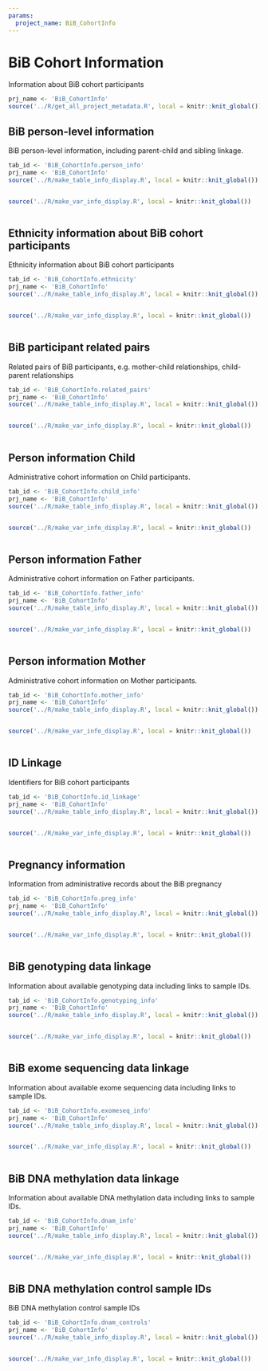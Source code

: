 ```yaml
---
params:
  project_name: BiB_CohortInfo
---
```






# BiB Cohort Information


Information about BiB cohort participants



```r
prj_name <- 'BiB_CohortInfo'
source('../R/get_all_project_metadata.R', local = knitr::knit_global())
```





## BiB person-level information {#BiB_CohortInfo.person_info}


BiB person-level information, including parent-child and sibling linkage.



```r
tab_id <- 'BiB_CohortInfo.person_info'
prj_name <- 'BiB_CohortInfo'
source('../R/make_table_info_display.R', local = knitr::knit_global())
```



```r

```



```r
source('../R/make_var_info_display.R', local = knitr::knit_global())
```



```r

```





## Ethnicity information about BiB cohort participants {#BiB_CohortInfo.ethnicity}


Ethnicity information about BiB cohort participants



```r
tab_id <- 'BiB_CohortInfo.ethnicity'
prj_name <- 'BiB_CohortInfo'
source('../R/make_table_info_display.R', local = knitr::knit_global())
```



```r

```



```r
source('../R/make_var_info_display.R', local = knitr::knit_global())
```



```r

```





## BiB participant related pairs {#BiB_CohortInfo.related_pairs}


Related pairs of BiB participants, e.g. mother-child relationships, child-parent relationships



```r
tab_id <- 'BiB_CohortInfo.related_pairs'
prj_name <- 'BiB_CohortInfo'
source('../R/make_table_info_display.R', local = knitr::knit_global())
```



```r

```



```r
source('../R/make_var_info_display.R', local = knitr::knit_global())
```



```r

```





## Person information Child {#BiB_CohortInfo.child_info}


Administrative cohort information on Child participants.



```r
tab_id <- 'BiB_CohortInfo.child_info'
prj_name <- 'BiB_CohortInfo'
source('../R/make_table_info_display.R', local = knitr::knit_global())
```



```r

```



```r
source('../R/make_var_info_display.R', local = knitr::knit_global())
```



```r

```





## Person information Father {#BiB_CohortInfo.father_info}


Administrative cohort information on Father participants.



```r
tab_id <- 'BiB_CohortInfo.father_info'
prj_name <- 'BiB_CohortInfo'
source('../R/make_table_info_display.R', local = knitr::knit_global())
```



```r

```



```r
source('../R/make_var_info_display.R', local = knitr::knit_global())
```



```r

```





## Person information Mother {#BiB_CohortInfo.mother_info}


Administrative cohort information on Mother participants.



```r
tab_id <- 'BiB_CohortInfo.mother_info'
prj_name <- 'BiB_CohortInfo'
source('../R/make_table_info_display.R', local = knitr::knit_global())
```



```r

```



```r
source('../R/make_var_info_display.R', local = knitr::knit_global())
```



```r

```





## ID Linkage {#BiB_CohortInfo.id_linkage}


Identifiers for BiB cohort participants



```r
tab_id <- 'BiB_CohortInfo.id_linkage'
prj_name <- 'BiB_CohortInfo'
source('../R/make_table_info_display.R', local = knitr::knit_global())
```



```r

```



```r
source('../R/make_var_info_display.R', local = knitr::knit_global())
```



```r

```





## Pregnancy information {#BiB_CohortInfo.preg_info}


Information from administrative records about the BiB pregnancy



```r
tab_id <- 'BiB_CohortInfo.preg_info'
prj_name <- 'BiB_CohortInfo'
source('../R/make_table_info_display.R', local = knitr::knit_global())
```



```r

```



```r
source('../R/make_var_info_display.R', local = knitr::knit_global())
```



```r

```





## BiB genotyping data linkage {#BiB_CohortInfo.genotyping_info}


Information about available genotyping data including links to sample IDs.



```r
tab_id <- 'BiB_CohortInfo.genotyping_info'
prj_name <- 'BiB_CohortInfo'
source('../R/make_table_info_display.R', local = knitr::knit_global())
```



```r

```



```r
source('../R/make_var_info_display.R', local = knitr::knit_global())
```



```r

```





## BiB exome sequencing data linkage {#BiB_CohortInfo.exomeseq_info}


Information about available exome sequencing data including links to sample IDs.



```r
tab_id <- 'BiB_CohortInfo.exomeseq_info'
prj_name <- 'BiB_CohortInfo'
source('../R/make_table_info_display.R', local = knitr::knit_global())
```



```r

```



```r
source('../R/make_var_info_display.R', local = knitr::knit_global())
```



```r

```





## BiB DNA methylation data linkage {#BiB_CohortInfo.dnam_info}


Information about available DNA methylation data including links to sample IDs.



```r
tab_id <- 'BiB_CohortInfo.dnam_info'
prj_name <- 'BiB_CohortInfo'
source('../R/make_table_info_display.R', local = knitr::knit_global())
```



```r

```



```r
source('../R/make_var_info_display.R', local = knitr::knit_global())
```



```r

```





## BiB DNA methylation control sample IDs {#BiB_CohortInfo.dnam_controls}


BiB DNA methylation control sample IDs



```r
tab_id <- 'BiB_CohortInfo.dnam_controls'
prj_name <- 'BiB_CohortInfo'
source('../R/make_table_info_display.R', local = knitr::knit_global())
```



```r

```



```r
source('../R/make_var_info_display.R', local = knitr::knit_global())
```



```r

```



